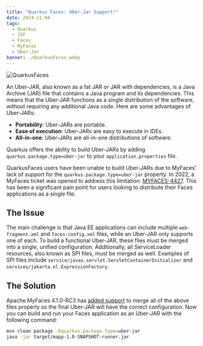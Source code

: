 ```yaml
---
title: "Quarkus Faces: Uber-Jar Support!"
date: 2024-11-04
tags:
  - Quarkus
  - JSF
  - Faces
  - MyFaces
  - Uber-Jar
banner: ./QuarkusFaces.webp
---
```


![QuarkusFaces](./QuarkusFaces.webp)

An Uber-JAR, also known as a fat JAR or JAR with dependencies, is a Java Archive (JAR) file that contains a Java program and its dependencies. This means that the Uber-JAR functions as a single distribution of the software, without requiring any additional Java code. 
Here are some advantages of Uber-JARs:
* **Portability**: Uber-JARs are portable. 
* **Ease of execution**: Uber-JARs are easy to execute in IDEs. 
* **All-in-one**: Uber-JARs are all-in-one distributions of software. 

Quarkus offers the ability to build Uber-JARs by adding `quarkus.package.type=uber-jar` to your `application.properties` file.

QuarkusFaces users have been unable to build Uber-JARs due to MyFaces' lack of support for the `quarkus.package.type=uber-jar` property. 
In 2022, a MyFaces ticket was opened to address this limitation: [MYFACES-4427](https://issues.apache.org/jira/browse/MYFACES-4427). 
This has been a significant pain point for users looking to distribute their Faces applications as a single file.


## The Issue

The main challenge is that Java EE applications can include multiple `web-fragment.xml` and `faces-config.xml` files, while an Uber-JAR only supports one of each. 
To build a functional Uber-JAR, these files must be merged into a single, unified configuration. Additionally, all ServiceLoader resources, also known as SPI files, 
must be merged as well. Examples of SPI files include `service/javax.servlet.ServletContainerInitializer` and `services/jakarta.el.ExpressionFactory`.


## The Solution

Apache MyFaces 4.1.0-RC3 has [added support](https://github.com/apache/myfaces/blob/main/extensions/quarkus/deployment/src/main/java/org/apache/myfaces/core/extensions/quarkus/deployment/FacesUberJarProcessor.java) to merge all of the above files properly so the final Uber-JAR will have the correct configuration.
Now you can build and run your Faces application as an Uber-JAR with the following command:

```bash
mvn clean package -Dquarkus.package.type=uber-jar
java -jar target/mapp-1.0-SNAPSHOT-runner.jar
```

